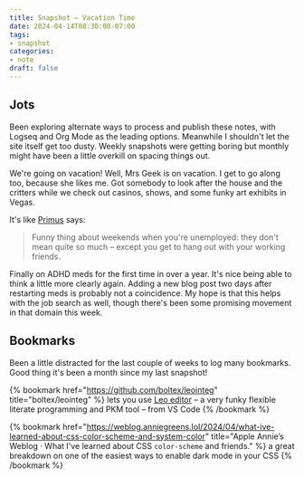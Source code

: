 ```yaml
---
title: Snapshot – Vacation Time
date: 2024-04-14T08:30:00-07:00
tags:
- snapshot
categories:
- note
draft: false
---
```


## Jots

Been exploring alternate ways to process and publish these notes, with Logseq
and Org Mode as the leading options. Meanwhile I shouldn't let the site itself
get too dusty. Weekly snapshots were getting boring but monthly might have been
a little overkill on spacing things out.

We're going on vacation! Well, Mrs Geek is on vacation. I get to go along too,
because she likes me. Got somebody to look after the house and the critters
while we check out casinos, shows, and some funky art exhibits in Vegas.

It's like [Primus](https://song.link/i/927512016) says:

> Funny thing about weekends when you're unemployed: they don't mean quite so
> much – except you get to hang out with your working friends.

Finally on ADHD meds for the first time in over a year. It's nice being able to
think a little more clearly again. Adding a new blog post two days after
restarting meds is probably not a coincidence. My hope is that this helps with
the job search as well, though there's been some promising movement in that
domain this week.


## Bookmarks

Been a little distracted for the last couple of weeks to log many bookmarks.
Good thing it's been a month since my last snapshot!

{% bookmark
  href="https://github.com/boltex/leointeg"
  title="boltex/leointeg" %}
lets you use [Leo editor](https://leo-editor.github.io/leo-editor/) – a very funky flexible literate programming and PKM tool – from VS Code
{% /bookmark %}

{% bookmark
  href="https://weblog.anniegreens.lol/2024/04/what-ive-learned-about-css-color-scheme-and-system-color"
  title="Apple Annie’s Weblog · What I've learned about CSS `color-scheme` and friends." %}
a great breakdown on one of the easiest ways to enable dark mode in your CSS
{% /bookmark %}

